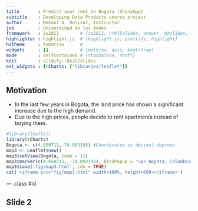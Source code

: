 ```yaml
---
title       : Predict your rent in Bogota (ShinyApp)
subtitle    : Developing Data Products course project
author      : Manuel A. Bolivar, Instructor
job         : Universidad de los Andes
framework   : io2012        # {io2012, html5slides, shower, dzslides, ...}
highlighter : highlight.js  # {highlight.js, prettify, highlight}
hitheme     : tomorrow      # 
widgets     : []            # {mathjax, quiz, bootstrap}
mode        : selfcontained # {standalone, draft}
knit        : slidify::knit2slides
ext_widgets : {rCharts: ["libraries/leaflet"]}
---
```


## Motivation
   
+ In the last few years in Bogota, the land price has shown a significant increase due to the high demand.
+ Due to the high prices, people decide to rent apartments instead of buying them.

```r
#library(leaflet)
library(rCharts)
Bogota <- c(4.650711,-74.093193) #Coordinates in decimal degrees
map3 <- Leaflet$new()
map3$setView(Bogota, zoom = 11)
map3$marker(c(4.650711, -74.093193), bindPopup = "<p> Bogota, Colombia </p>")
map3$save('fig/map3.html', cdn = TRUE)
cat('<iframe src="fig/map3.html" width=100%, height=600></iframe>')


```

--- .class #id 

## Slide 2





